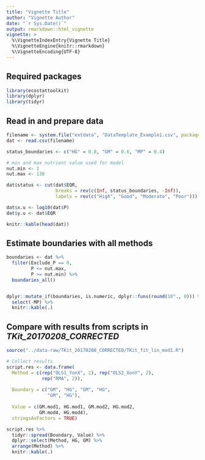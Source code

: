 ```yaml
---
title: "Vignette Title"
author: "Vignette Author"
date: "`r Sys.Date()`"
output: rmarkdown::html_vignette
vignette: >
  %\VignetteIndexEntry{Vignette Title}
  %\VignetteEngine{knitr::rmarkdown}
  %\VignetteEncoding{UTF-8}
---
```



## Required packages

```r
library(ecostattoolkit)
library(dplyr)
library(tidyr)
```

## Read in and prepare data
```r
filename <- system.file("extdata", "DataTemplate_Example1.csv", package = "ecostattoolkit")
dat <- read.csv(filename)

status_boundaries <- c("HG" = 0.8, "GM" = 0.6, "MP" = 0.4)

# min and max nutrient value used for model
nut.min <- 1	
nut.max <- 138	

dat$status <- cut(dat$EQR,
                  breaks = rev(c(Inf, status_boundaries, -Inf)),
                  labels = rev(c("High", "Good", "Moderate", "Poor")))

dat$x.u <- log10(dat$P)
dat$y.u <- dat$EQR

knitr::kable(head(dat))
```

## Estimate boundaries with all methods
```r
boundaries <- dat %>% 
  filter(Exclude_P == 0,
         P <= nut.max,
         P >= nut.min) %>% 
  boundaries_all()


dplyr::mutate_if(boundaries, is.numeric, dplyr::funs(round(10^., 0))) %>% 
  select(-MP) %>% 
  knitr::kable(.)

```

## Compare with results from scripts in *TKit_20170208_CORRECTED*

```r
source("../data-raw/TKit_20170208_CORRECTED/TKit_fit_lin_mod1.R")

# Collect results
script.res <- data.frame(
  Method = c(rep("OLS1_YonX", 2), rep("OLS2_XonY", 2),
             rep("RMA", 2)),
  
  Boundary = c("GM", "HG", "GM", "HG",
               "GM", "HG"),
  
  Value = c(GM.mod1, HG.mod1, GM.mod2, HG.mod2,
            GM.mod4, HG.mod4),
  stringsAsFactors = TRUE)

script.res %>% 
  tidyr::spread(Boundary, Value) %>% 
  dplyr::select(Method, HG, GM) %>% 
  arrange(Method) %>% 
  knitr::kable(.)

```



